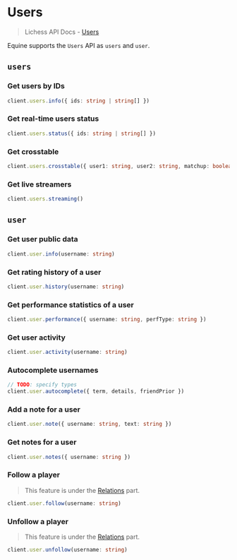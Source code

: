 # Users

> Lichess API Docs - [Users](https://lichess.org/api#tag/Users)

Equine supports the `Users` API as `users` and `user`.

## `users`

### Get users by IDs

```ts
client.users.info({ ids: string | string[] })
```

### Get real-time users status

```ts
client.users.status({ ids: string | string[] })
```

### Get crosstable

```ts
client.users.crosstable({ user1: string, user2: string, matchup: boolean })
```

### Get live streamers

```ts
client.users.streaming()
```

## `user`

### Get user public data

```ts
client.user.info(username: string)
```

### Get rating history of a user

```ts
client.user.history(username: string)
```

### Get performance statistics of a user

```ts
client.user.performance({ username: string, perfType: string })
```

### Get user activity

```ts
client.user.activity(username: string)
```

### Autocomplete usernames

```ts
// TODO: specify types
client.user.autocomplete({ term, details, friendPrior })
```

### Add a note for a user

```ts
client.user.note({ username: string, text: string })
```

### Get notes for a user

```ts
client.user.notes({ username: string })
```

### Follow a player

> This feature is under the [Relations](https://lichess.org/api#tag/Relations/operation/followUser) part.

```ts
client.user.follow(username: string)
```

### Unfollow a player

> This feature is under the [Relations](https://lichess.org/api#tag/Relations/operation/unfollowUser) part.

```ts
client.user.unfollow(username: string)
```
